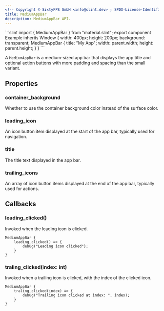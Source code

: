 ```yaml
---
<!-- Copyright © SixtyFPS GmbH <info@slint.dev> ; SPDX-License-Identifier: MIT -->
title: MediumAppBar
description: MediumAppBar API.
---
```



<CodeSnippetMD imagePath="" imageWidth="0" imageHeight="0" imageAlt="">
```slint
import { MediumAppBar } from "material.slint";
export component Example inherits Window {
    width: 400px;
    height: 200px;
    background: transparent;
    MediumAppBar {
        title: "My App";
        width: parent.width;
        height: parent.height;
    }
}
```
</CodeSnippetMD>

A `MediumAppBar` is a medium-sized app bar that displays the app title and optional action buttons with more padding and spacing than the small variant.

## Properties

### container_background
<SlintProperty propName="container_background" typeName="bool">
Whether to use the container background color instead of the surface color.
</SlintProperty>

### leading_icon
<SlintProperty propName="leading_icon" typeName="IconButtonItem">
An icon button item displayed at the start of the app bar, typically used for navigation.
</SlintProperty>

### title
<SlintProperty propName="title" typeName="string">
The title text displayed in the app bar.
</SlintProperty>

### trailing_icons
<SlintProperty propName="trailing_icons" typeName="[IconButtonItem]">
An array of icon button items displayed at the end of the app bar, typically used for actions.
</SlintProperty>

## Callbacks

### leading_clicked()
Invoked when the leading icon is clicked.

```slint {2-4}
MediumAppBar {
    leading_clicked() => {
        debug("Leading icon clicked");
    }
}
```

### traling_clicked(index: int)
Invoked when a trailing icon is clicked, with the index of the clicked icon.

```slint {2-4}
MediumAppBar {
    traling_clicked(index) => {
        debug("Trailing icon clicked at index: ", index);
    }
}
```